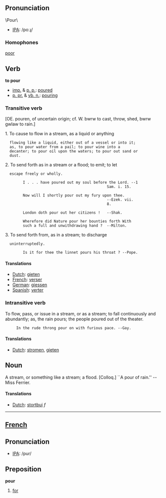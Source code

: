 ==Pronunciation==
\Pour\
*[[w:IPA|IPA]]: /poːɻ/

=== Homophones ===
[[poor]]

==Verb==

'''to pour'''

* [[imp.]] & [[p. p.]]: [[poured]]
* [[p. pr.]] & [[vb. n.]]: [[pouring]]

===Transitive verb===

[OE. pouren, of uncertain origin; cf. W. bwrw to
cast, throw, shed, bwrw gwlaw to rain.]

1. To cause to flow in a stream, as a liquid or anything
   flowing like a liquid, either out of a vessel or into it;
   as, to pour water from a pail; to pour wine into a
   decanter; to pour oil upon the waters; to pour out sand or
   dust.

2. To send forth as in a stream or a flood; to emit; to let
   escape freely or wholly.

         I . . . have poured out my soul before the Lord. --1
                                               Sam. i. 15.

         Now will I shortly pour out my fury upon thee.
                                               --Ezek. vii.
                                               8.

         London doth pour out her citizens !   --Shak.

         Wherefore did Nature pour her bounties forth With
         such a full and unwithdrawing hand ?  --Milton.

3. To send forth from, as in a stream; to discharge
   uninterruptedly.

         Is it for thee the linnet pours his throat ? --Pope.

==== Translations ====
*[[Dutch]]: [[gieten]]
*[[French]]: [[verser]]
*[[German]]: [[giessen]]
*[[Spanish]]: [[verter]]


=== Intransitive verb ===

To flow, pass, or issue in a stream, or as a stream; to fall
continuously and abundantly; as, the rain pours; the people
poured out of the theater.

      In the rude throng pour on with furious pace. --Gay.

==== Translations ====
*[[Dutch]]: [[stromen]], [[gieten]]

== Noun ==

A stream, or something like a stream; a flood. [Colloq.] ``A
pour of rain.'' --Miss Ferrier.

==== Translations ====
*[[Dutch]]: [[stortbui]] ''f''

----

==[[French]]==
==Pronunciation==
*[[w:IPA|IPA]]: /pur/

==Preposition==
'''pour'''

#[[for]]